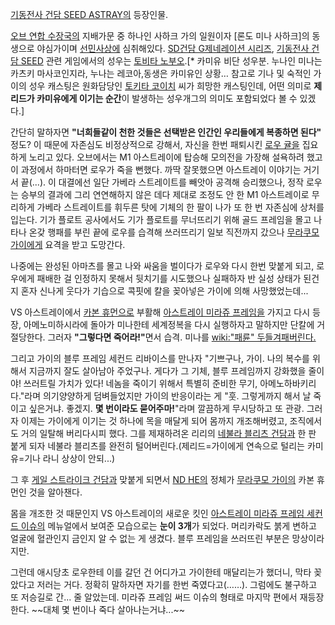 [[기동전사 건담 SEED ASTRAY]]의 등장인물.

[[오브 연합 수장국]]의 지배가문 중 하나인 사하크 가의 일원이자 [론도 미나 사하크]의 동생으로 야심가이며 [[선민사상]]에 심취해있다. [[SD건담 G제네레이션 시리즈]], [[기동전사 건담 SEED]] 관련 게임에서의 성우는 [[토비타 노부오]].[* 카미유 비단 성우분. 누나인 미나는 카츠키 마사코인지라, 누나는 레코아,동생은 카미유인 상황… 참고로 기나 및 숙적인 가이의 성우 캐스팅은 원화담당인 [[토키타 코이치]] 씨가 희망한 캐스팅인데, 어떤 의미로 '''제리드가 카미유에게 이기는 순간'''이 발생하는 성우개그의 의미도 포함되었다 볼 수 있겠다.]

간단히 말하자면 '''"너희들같이 천한 것들은 선택받은 인간인 우리들에게 복종하면 된다"''' 정도? 이 때문에 자존심도 비정상적으로 강해서, 자신을 한번 패퇴시킨 [[로우 귤]]을 집요하게 노리고 있다. 오브에서는 M1 아스트레이에 탑승해 모의전을 가장해 설욕하려 했고 이 과정에서 하마터면 로우가 죽을 뻔했다. 까딱 잘못했으면 아스트레이 이야기는 거기서 끝(...). 이 대결에선 일단 가베라 스트레이트를 빼앗아 공격해 승리했으나, 정작 로우는 승부의 결과에 그리 연연해하지 않은 데다 제대로 조정도 안 한 M1 아스트레이로 무리하게 가베라 스트레이트를 휘두른 탓에 기체의 한 팔이 나가 또 한 번 자존심에 상처를 입는다. 기가 플로트 공사에서도 기가 플로트를 무너뜨리기 위해 골드 프레임을 몰고 나타나 온갖 행패를 부린 끝에 로우를 습격해 쓰러뜨리기 일보 직전까지 갔으나 [[무라쿠모 가이]]에게 요격을 받고 도망간다.
 
나중에는 완성된 아마츠를 몰고 나와 싸움을 벌이다가 로우와 다시 한번 맞붙게 되고, 로우에게 패배한 걸 인정하지 못해서 뒷치기를 시도했으나 실패하자 반 실성 상태가 된건지 혼자 신나게 웃다가 기습으로 콕핏에 칼을 꽂아넣은 가이에 의해 사망했었는데...

VS 아스트레이에서 [[카본 휴먼]]으로 부활해 [[아스트레이 미라쥬 프레임]]을 가지고 다시 등장, 아메노미하시라에 돌아가 미나한테 세계정복을 다시 실행하자고 말하지만 단칼에 거절당한다. 그러자 '''"그렇다면 죽어라!"'''면서 습격. 미나를 [[wiki:"패륜" 두들겨패버린다.]]

그리고 가이의 블루 프레임 세컨드 리바이스를 만나자 "기쁘구나, 가이. 나의 복수를 위해서 지금까지 잘도 살아남아 주었구나. 게다가 그 기체, 블루 프레임까지 강화했을 줄이야! 쓰러트릴 가치가 있다! 네놈을 죽이기 위해서 특별히 준비한 무기, 아메노하바키리다."라며 의기양양하게 덤벼들었지만 가이의 반응이라는 게 "훗. 그렇게까지 해서 날 죽이고 싶은거냐. 좋겠지. '''몇 번이라도 묻어주마!'''"라며 깔끔하게 무시당하고 또 관광. 그러자 이제는 가이에게 이기는 것 하나에 목을 매달게 되어 몸까지 개조해버렸고, 조직에서도 거의 일탈해 버리다시피 했다. 그를 제재하려온 리리의 [[네불라 블리츠 건담]]과 한 판 붙게 되자 네불라 블리츠를 완전히 털어버린다.(제리드=가이에게 연속으로 털리는 카미유=기나
라니 상상이 안되...)

그 후 [[게일 스트라이크 건담]]과 맞붙게 되면서 [[ND HE]]의 정체가 [[무라쿠모 가이]]의 카본 휴먼인 것을 알아챈다. 

몸을 개조한 것 때문인지 VS 아스트레이의 새로운 킷인 [[아스트레이 미라쥬 프레임 세컨드 이슈]]의 메뉴얼에서 보여준 모습으로는 '''눈이 3개'''가 되었다. 머리카락도 붉게 변하고 얼굴에 혈관인지 금인지 알 수 없는 게 생겼다. 블루 프레임을 쓰러뜨린 부분은 망상이라지만.

그런데 애시당초 로우한테 이를 갈던 건 어디가고 가이한테 매달리는가 했더니, 막타 꽂았다고 저러는 거다. 정확히 말하자면 자기를 한번 죽였다고(……). 그럼에도 불구하고 또 저승길로 간... 줄 알았는데. 미라쥬 프레임 써드 이슈의 형태로 마지막 편에서 재등장한다. ~~대체 몇 번이나 죽다 살아나는거냐...~~
